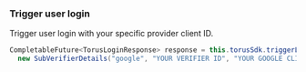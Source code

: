 ### Trigger user login

Trigger user login with your specific provider client ID.

```java
CompletableFuture<TorusLoginResponse> response = this.torusSdk.triggerLogin(
  new SubVerifierDetails("google", "YOUR VERIFIER ID", "YOUR GOOGLE CLIENT ID"));
```
